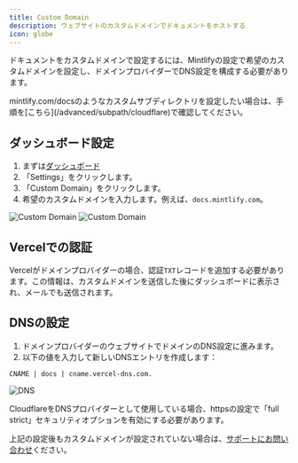 ```yaml
---
title: Custom Domain
description: ウェブサイトのカスタムドメインでドキュメントをホストする
icon: globe
---
```


ドキュメントをカスタムドメインで設定するには、Mintlifyの設定で希望のカスタムドメインを設定し、ドメインプロバイダーでDNS設定を構成する必要があります。

<Info>
  mintlify.com/docsのようなカスタムサブディレクトリを設定したい場合は、手順を[こちら](/advanced/subpath/cloudflare)で確認してください。
</Info>

## ダッシュボード設定

1. まずは[ダッシュボード](https://dashboard.mintlify.com)
2. 「Settings」をクリックします。
3. 「Custom Domain」をクリックします。
4. 希望のカスタムドメインを入力します。例えば、`docs.mintlify.com`。

<Frame>
  <img alt="Custom Domain" className="block dark:hidden" src="/images/add-custom-domain-light.png" />

  <img alt="Custom Domain" className="hidden dark:block" src="/images/add-custom-domain-dark.png" />
</Frame>

## Vercelでの認証

Vercelがドメインプロバイダーの場合、認証`TXT`レコードを追加する必要があります。この情報は、カスタムドメインを送信した後にダッシュボードに表示され、メールでも送信されます。

## DNSの設定

1. ドメインプロバイダーのウェブサイトでドメインのDNS設定に進みます。
2. 以下の値を入力して新しいDNSエントリを作成します：

```
CNAME | docs | cname.vercel-dns.com.
```

<Frame>
  <img alt="DNS" src="https://mintlify-assets.b-cdn.net/mintlify-dns.png" />
</Frame>

CloudflareをDNSプロバイダーとして使用している場合、httpsの設定で「full strict」セキュリティオプションを有効にする必要があります。

上記の設定後もカスタムドメインが設定されていない場合は、[サポートにお問い合わせ](mailto:sales@mintlify.com)ください。

